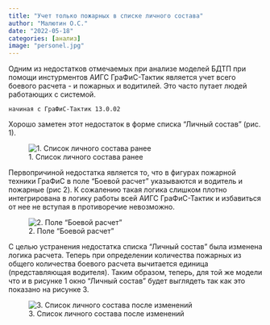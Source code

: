 ```yaml
---
title: "Учет только пожарных в списке личного состава"
author: "Малютин О.С."
date: "2022-05-18"
categories: [анализ]
image: "personel.jpg"
---
```


Одним из недостатков отмечаемых при анализе моделей БДТП при помощи инстурментов АИГС ГраФиС-Тактик является учет всего боевого расчета - и пожарных и водитилей. Это часто путает людей работающих с системой.

`начиная с ГраФиС-Тактик 13.0.02`

Хорошо заметен этот недостаток в форме списка "Личный состав" (рис. 1). 

![1. Список личного состава ранее](was.jpg)

Первопричиной недостатка является то, что в фигурах пожарной техники ГраФиС в поле "Боевой расчет" указываются и водитель и пожарные (рис 2). К сожалению такая логика слишком плотно интегрирована в логику работы всей АИГС ГраФиС-Тактик и избавиться от нее не вступая в противоречие невозможно.

![2. Поле "Боевой расчет"](personel.jpg)

С целью устранения недостатка списка "Личный состав" была изменена логика расчета. Теперь при определении количества пожарных из общего количества боевого расчета вычитается единица (представляющая водителя). Таким образом, теперь, для той же модели что и в рисунке 1 окно "Личный состав" будет выглядеть так как это показано на рисунке 3.

![3. Список личного состава после изменений](became.jpg)